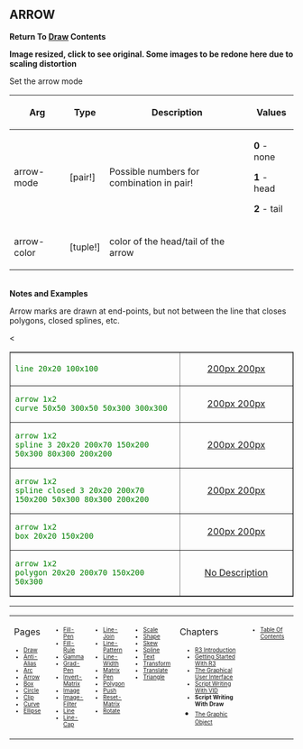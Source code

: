 == ARROW== 

'''Return To [[Draw]] Contents'''

'''Image resized, click to see original. Some images to be redone here due to scaling distortion''' 

Set the arrow mode

{| cellspacing="1" cellpadding="4" border="0" style="background: black; color: black"
! bgcolor="silver" | Arg 
! bgcolor="silver" | Type 
! bgcolor="silver" | Description
! bgcolor="silver" | Values
|- 
| bgcolor="white" | arrow-mode
| bgcolor="white" | [pair!]
| bgcolor="white" | Possible numbers for combination in pair!
| bgcolor="white" | '''0''' - none

'''1''' - head

'''2''' - tail
|- 
| bgcolor="white" | arrow-color
| bgcolor="white" | [tuple!]
| bgcolor="white" | color of the head/tail of the arrow
| bgcolor="white" | 
|}
<br>'''Notes and Examples'''
<p>Arrow marks are drawn at end-points, but not between the line
that closes polygons, closed splines, etc.</p>


<TABLE style="color:green; background-color:#fffffcc;" cellpadding="20" cellspacing="0" border="1" width=100%><TR>
<TD WIDTH=60%>

<pre>
line 20x20 100x100
</pre>

</TD>
<TD align=center valign=MIDDLE>[[images/ARROW-1.png|200px 200px]]</TD>
</TR><<TR>

<TD WIDTH=60%>

<pre>
arrow 1x2
curve 50x50 300x50 50x300 300x300
</pre>

</TD>
<TD align=center valign=MIDDLE>[[images/ARROW-2.png|200px 200px]]</TD>
</TR><TR>

<TD WIDTH=60%>

<pre>
arrow 1x2
spline 3 20x20 200x70 150x200 50x300 80x300 200x200
</pre>

</TD>
<TD align=center valign=MIDDLE>[[images/ARROW-3.png|200px 200px]]</TD>
</TR><TR>

<TD WIDTH=60%>

<pre>
arrow 1x2
spline closed 3 20x20 200x70 150x200 50x300 80x300 200x200
</pre>

</TD>
<TD align=center valign=MIDDLE>[[images/ARROW-4.png|200px 200px]]</TD>
</TR><TR>

<TD WIDTH=60%>

<pre>
arrow 1x2
box 20x20 150x200
</pre>

</TD>
<TD align=center valign=MIDDLE>[[images/ARROW-5.png|200px 200px]]</TD>
</TR><TR>

<TD WIDTH=60%>

<pre>
arrow 1x2
polygon 20x20 200x70 150x200 50x300
</pre>

</TD>
<TD align=center valign=MIDDLE>[[images/ARROW-6b.png|No Description]]</TD>
</TR></TABLE>





----
<TABLE WIDTH=100%><TR><TD ALIGN=LEFT VALIGN=TOP WIDTH=14%>
Pages
<font size=1>
*[[Draw]]
*[[Anti-Alias]]
*[[Arc]]
*[[Arrow]]
*[[Box]]
*[[Circle]]
*[[Clip]]
*[[Curve]]
*[[Ellipse]]
</font></TD>


<TD ALIGN=LEFT VALIGN=TOP WIDTH=14%>



<font size=1>
*[[Fill-Pen]]
*[[Fill-Rule]]
*[[Gamma]]
*[[Grad-Pen]]
*[[Invert-Matrix]]
*[[Image]]
*[[Image-Filter]]
*[[Line]]
*[[Line-Cap]]

</font></TD>

<TD ALIGN=LEFT VALIGN=TOP WIDTH=14%>



<font size=1>
*[[Line-Join]]
*[[Line-Pattern]]
*[[Line-Width]]
*[[Matrix]]
*[[Pen]]
*[[Polygon]]
*[[Push]]
*[[Reset-Matrix]]
*[[Rotate]]
</font></TD>


<TD ALIGN=LEFT VALIGN=TOP WIDTH=14%>



<font size=1>
*[[Scale]]
*[[Shape]]
*[[Skew]]
*[[Spline]]
*[[Text]]
*[[Transform]]
*[[Translate]]
*[[Triangle]]
</font></TD>

<TD ALIGN=LEFT VALIGN=TOP width=25%>
Chapters
<font size=1>
*[[R3 Introduction]]
*[[Getting Started With R3]]
*[[The Graphical User Interface]]
*[[Script Writing With The Visual Interface Dialect|Script Writing With VID]]
*'''Script Writing With Draw '''
*[[The Graphic Object]]</font></TD>

<TD ALIGN=LEFT VALIGN=TOP>
<font size=1>
*[[Table Of Contents]]
</font></TD>
</TR></TABLE>